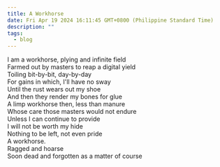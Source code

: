 ```yaml
---
title: A Workhorse
date: Fri Apr 19 2024 16:11:45 GMT+0800 (Philippine Standard Time)
description: ""
tags:
  - blog
---
```


I am a workhorse, plying and infinite field\
Farmed out by masters to reap a digital yield\
Toiling bit-by-bit, day-by-day\
For gains in which, I'll have no sway\
Until the rust wears out my shoe\
And then they render my bones for glue\
A limp workhorse then, less than manure\
Whose care those masters would not endure\
Unless I can continue to provide\
I will not be worth my hide\
Nothing to be left, not even pride\
A workhorse.\
Ragged and hoarse\
Soon dead and forgotten as a matter of course
